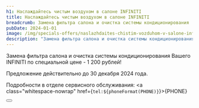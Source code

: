```yaml
---
h1: Наслаждайтесь чистым воздухом в салоне INFINITI
title: Наслаждайтесь чистым воздухом в салоне INFINITI
breadcrumb: Замена фильтра салона и очистка системы кондиционирования
pubDate: 2024-01-01
image: /img/specials-offers/naslazhdaites-chistim-vozduhom-v-salone-infiniti/thumb.webp
description: "Замена фильтра салона и очистка системы кондиционирования"
---
```


Замена фильтра салона и очистка системы кондиционирования Вашего INFINITI по специальной цене - 1 200 рублей!

Предложение действительно до 30 декабря 2024 года. 

Подробности в отделе сервисного обслуживания: <a class="whitespace-nowrap" href={`tel:${phoneFormat(PHONE)}`}>{PHONE}</a>

<div class="flex justify-center mt-10 mb-5">
    <Button 
        classes="popup-link block !px-4 xl:!px-8 !py-2 xl:!py-3 !text-white !no-underline" 
        url="#common-modal" 
        title="Записаться на замену фильтра"
        dataTitle="Замена фильтра салона и&nbsp;очистка системы кондиционирования за&nbsp;1&nbsp;200 рублей"
        dataFormName={`Запись на замену фильтра салона`}
    />
</div>